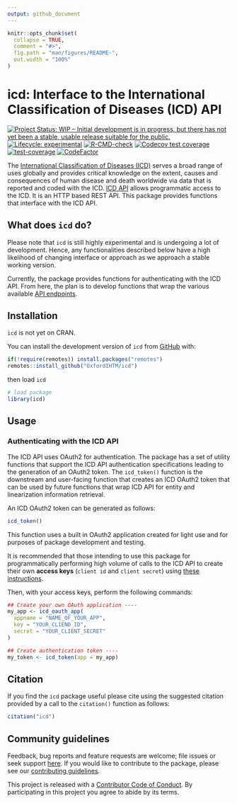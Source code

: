 ```yaml
---
output: github_document
---
```


<!-- README.md is generated from README.Rmd. Please edit that file -->

```r
knitr::opts_chunk$set(
  collapse = TRUE,
  comment = "#>",
  fig.path = "man/figures/README-",
  out.width = "100%"
)
```

# icd: Interface to the International Classification of Diseases (ICD) API

<!-- badges: start -->
[![Project Status: WIP – Initial development is in progress, but there has not yet been a stable, usable release suitable for the public.](https://www.repostatus.org/badges/latest/wip.svg)](https://www.repostatus.org/#wip)
[![Lifecycle: experimental](https://img.shields.io/badge/lifecycle-experimental-orange.svg)](https://lifecycle.r-lib.org/articles/stages.html#experimental)
[![R-CMD-check](https://github.com/OxfordIHTM/icd/actions/workflows/R-CMD-check.yaml/badge.svg)](https://github.com/OxfordIHTM/icd/actions/workflows/R-CMD-check.yaml)
[![Codecov test coverage](https://codecov.io/gh/OxfordIHTM/icd/branch/main/graph/badge.svg)](https://app.codecov.io/gh/OxfordIHTM/icd?branch=main)
[![test-coverage](https://github.com/OxfordIHTM/icd/actions/workflows/test-coverage.yaml/badge.svg)](https://github.com/OxfordIHTM/icd/actions/workflows/test-coverage.yaml)
[![CodeFactor](https://www.codefactor.io/repository/github/oxfordihtm/icd/badge)](https://www.codefactor.io/repository/github/oxfordihtm/icd)
<!-- badges: end -->

The [International Classification of Diseases (ICD)](https://www.who.int/standards/classifications/classification-of-diseases) serves a broad range of uses globally and provides critical knowledge on the extent, causes and consequences of human disease and death worldwide via data that is reported and coded with the ICD. [ICD API](https://icd.who.int/icdapi) allows programmatic access to the ICD. It is an HTTP based REST API. This package provides functions that interface with the ICD API.

## What does `icd` do?

Please note that `icd` is still highly experimental and is undergoing a lot of development. Hence, any functionalities described below have a high likelihood of changing interface or approach as we approach a stable working version.

Currently, the package provides functions for authenticating with the ICD API. From here, the plan is to develop functions that wrap the various available [API endpoints](https://id.who.int/swagger/index.html).

## Installation

`icd` is not yet on CRAN.

You can install the development version of `icd` from [GitHub](https://github.com/OxfordIHTM/icd) with:

```r
if(!require(remotes)) install.packages("remotes")
remotes::install_github("OxfordIHTM/icd")
```

then load `icd`

```r
# load package
library(icd)
```

## Usage

### Authenticating with the ICD API

The ICD API uses OAuth2 for authentication. The package has a set of utility functions that support the ICD API authentication specifications leading to the generation of an OAuth2 token. The `icd_token()` function is the downstream and user-facing function that creates an ICD OAuth2 token that can be used by future functions that wrap ICD API for entity and linearization information retrieval.

An ICD OAuth2 token can be generated as follows:

```R
icd_token()
```

This function uses a built in OAuth2 application created for light use and for purposes of package development and testing.

It is recommended that those intending to use this package for programmatically performing high volume of calls to the ICD API to create their own **access keys** (`client id` and `client secret`) using [these instructions](https://icd.who.int/docs/icd-api/API-Authentication/).

Then, with your access keys, perform the following commands:


```R
## Create your own OAuth application ----
my_app <- icd_oauth_app(
  appname = "NAME_OF_YOUR_APP",
  key = "YOUR_CLIEND_ID",
  secret = "YOUR_CLIENT_SECRET"
)

## Create authentication token ----
my_token <- icd_token(app = my_app)
```

## Citation

If you find the `icd` package useful please cite using the suggested citation provided by a call to the `citation()` function as follows:

```r
citation("icd")
```

## Community guidelines

Feedback, bug reports and feature requests are welcome; file issues or seek support [here](https://github.com/OxfordIHTM/icd/issues). If you would like to contribute to the package, please see our [contributing guidelines](https://oxford-ihtm.io/icd/CONTRIBUTING.html).

This project is released with a [Contributor Code of Conduct](https://OxfordIHTM/codeditr/CODE_OF_CONDUCT.html). By participating in this project you agree to abide by its terms.
